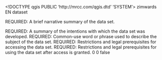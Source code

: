 <!DOCTYPE qgis PUBLIC 'http://mrcc.com/qgis.dtd' 'SYSTEM'>
<qgis version="3.22.14-Bia?owie?a">
  <identifier>zimwards</identifier>
  <parentidentifier></parentidentifier>
  <language>EN</language>
  <type>dataset</type>
  <title>zimwards</title>
  <abstract>REQUIRED: A brief narrative summary of the data set.

REQUIRED: A summary of the intentions with which the data set was developed.</abstract>
  <keywords vocabulary="gmd:topicCategory">
    <keyword>REQUIRED: Common-use word or phrase used to describe the subject of the data set.</keyword>
  </keywords>
  <links>
    <link description="" size="" type="Local Area Network" mimeType="" name="Shapefile" url="file://\\DABANE19-PC\D\Dabane GIS work\Zimbabwe Data\Zim Data\zimwards.shp" format=""/>
  </links>
  <fees></fees>
  <constraints type="Access">REQUIRED: Restrictions and legal prerequisites for accessing the data set.</constraints>
  <rights>REQUIRED: Restrictions and legal prerequisites for using the data set after access is granted.</rights>
  <encoding></encoding>
  <crs>
    <spatialrefsys>
      <wkt></wkt>
      <proj4></proj4>
      <srsid>0</srsid>
      <srid>0</srid>
      <authid></authid>
      <description></description>
      <projectionacronym></projectionacronym>
      <ellipsoidacronym></ellipsoidacronym>
      <geographicflag>false</geographicflag>
    </spatialrefsys>
  </crs>
  <extent>
    <spatial dimensions="2" minx="25.23313900000000132" maxz="0" minz="0" maxy="-15.60772900000000085" crs="EPSG:4326" maxx="33.06806199999999762" miny="-22.42184599999999861"/>
  </extent>
</qgis>
